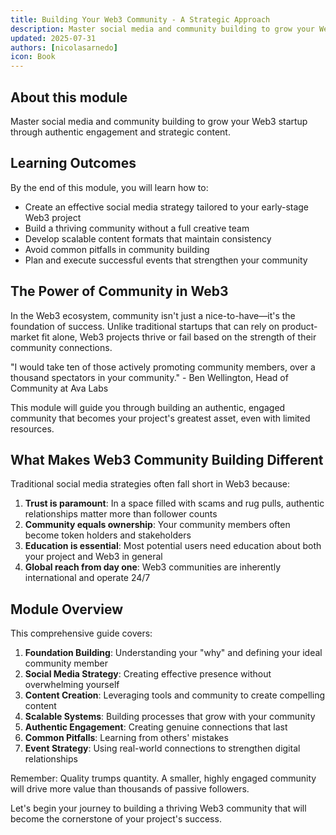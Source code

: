 ```yaml
---
title: Building Your Web3 Community - A Strategic Approach
description: Master social media and community building to grow your Web3 startup through authentic engagement and strategic content
updated: 2025-07-31
authors: [nicolasarnedo]
icon: Book
---
```


## About this module

Master social media and community building to grow your Web3 startup through authentic engagement and strategic content.

## Learning Outcomes

By the end of this module, you will learn how to:
- Create an effective social media strategy tailored to your early-stage Web3 project
- Build a thriving community without a full creative team
- Develop scalable content formats that maintain consistency
- Avoid common pitfalls in community building
- Plan and execute successful events that strengthen your community

## The Power of Community in Web3

In the Web3 ecosystem, community isn't just a nice-to-have—it's the foundation of success. Unlike traditional startups that can rely on product-market fit alone, Web3 projects thrive or fail based on the strength of their community connections.

<Callout type="tip">
"I would take ten of those actively promoting community members, over a thousand spectators in your community." - Ben Wellington, Head of Community at Ava Labs
</Callout>

This module will guide you through building an authentic, engaged community that becomes your project's greatest asset, even with limited resources.

## What Makes Web3 Community Building Different

Traditional social media strategies often fall short in Web3 because:

1. **Trust is paramount**: In a space filled with scams and rug pulls, authentic relationships matter more than follower counts
2. **Community equals ownership**: Your community members often become token holders and stakeholders
3. **Education is essential**: Most potential users need education about both your project and Web3 in general
4. **Global reach from day one**: Web3 communities are inherently international and operate 24/7

## Module Overview

This comprehensive guide covers:

1. **Foundation Building**: Understanding your "why" and defining your ideal community member
2. **Social Media Strategy**: Creating effective presence without overwhelming yourself
3. **Content Creation**: Leveraging tools and community to create compelling content
4. **Scalable Systems**: Building processes that grow with your community
5. **Authentic Engagement**: Creating genuine connections that last
6. **Common Pitfalls**: Learning from others' mistakes
7. **Event Strategy**: Using real-world connections to strengthen digital relationships

<Callout type="info">
Remember: Quality trumps quantity. A smaller, highly engaged community will drive more value than thousands of passive followers.
</Callout>

Let's begin your journey to building a thriving Web3 community that will become the cornerstone of your project's success.
